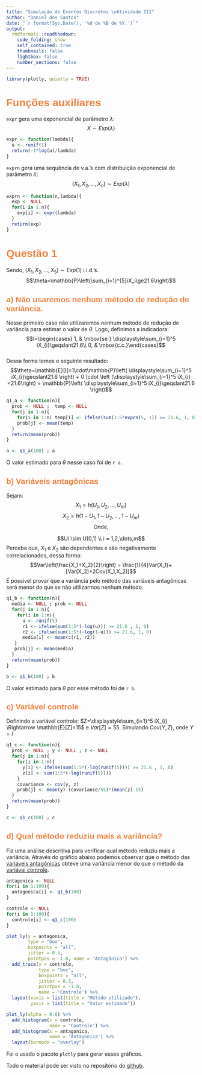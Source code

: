 ```yaml
---
title: "Simulação de Eventos Discretos \nAtividade III"
author: "Daniel dos Santos"
date: "`r format(Sys.Date(), '%d de %B de %Y.')`"
output:
  rmdformats::readthedown:
    code_folding: show
    self_contained: true
    thumbnails: false
    lightbox: false
    number_sections: false
---
```


<style>
  .col2 {
    columns: 2 200px;         /* number of columns and width in pixels*/
    -webkit-columns: 2 200px; /* chrome, safari */
    -moz-columns: 2 200px;    /* firefox */
  }
  .col3 {
    columns: 3 100px;
    -webkit-columns: 3 100px;
    -moz-columns: 3 100px;
  }
  #main .nav-pills > li > a:hover {
    color: #FFFFFF !important;
    background-color: #f28241;
  }
  #main .nav-pills > li.active > a:focus {
    color: #FFFFFF !important;
    background-color: #f28241;
  }
  h1,h2,h3,h4,h5,h6,legend{
    font-family:"Roboto Slab","ff-tisa-web-pro","Georgia",Arial,sans-serif;
    font-weight:700;
    color: #f28241;
  }
  #table-of-contents h2{
    z-index:200;
    background-color:#f28241;
    text-align:center;
    padding:0.809em;
   display:block;
    color:#fcfcfc;
   font-size: 100%;
    margin-top: 0px;
    margin-bottom:0.809em;
  }
  #table-of-contents header{
  height:32px;
    display:inline-block;
    line-height:32px;
    padding:0 1.618em;
    display:block;
    font-weight:bold;
    text-transform:uppercase;
    font-size:80%;
    color:#f28241;
    white-space:nowrap
  }

</style>


```r
library(plotly, quietly = TRUE)
```

# Funções auxiliares

`expr` gera uma exponencial de parâmetro $\lambda$:
$$X\sim Exp(\lambda)$$

```r
expr <- function(lambda){
  u <- runif(1)
  return(-1*log(u)/lambda)
}
```

`exprn` gera uma sequência de v.a.'s com distribuição exponencial de parâmetro $\lambda$:
$$(X_1,X_2,\dots,X_n)\sim Exp(\lambda)$$
```r
exprn <- function(n,lambda){
  exp <- NULL
  for(i in 1:n){
    exp[i] <- expr(lambda)
  }
  return(exp)
}
```

# Questão 1
Sendo, $(X_1,X_2,\dots, X_5)\sim Exp(1)$ i.i.d.'s.
$$\theta=\mathbb{P}\left(\sum_{i=1}^{5}iX_i\ge21.6\right)$$

## a) Não usaremos nenhum método de  redução de variância.

Nesse primeiro caso não utilizaremos nenhum método de redução de variância para estimar o valor de $\theta$.
Logo, definimos a indicadora:
$$I=\begin{cases} 1, & \mbox{se } \displaystyle\sum_{i=1}^5 iX_{i}\geqslant21.6\\ 0, & \mbox{c.c.}\end{cases}$$  
Dessa forma temos o seguinte resultado:
$$\theta=\mathbb{E}[I]=1\cdot\mathbb{P}\left( \displaystyle\sum_{i=1}^5 iX_{i}\geqslant21.6 \right) + 0 \cdot \left (\displaystyle\sum_{i=1}^5 iX_{i}<21.6\right) = \mathbb{P}\left( \displaystyle\sum_{i=1}^5 iX_{i}\geqslant21.6 \right)$$

```r
q1_a <- function(n){
  prob <- NULL ;  temp <- NULL
  for(j in 1:n){
    for(i in 1:n) temp[i] <- ifelse(sum(1:5*exprn(5, 1)) >= 21.6, 1, 0)
    prob[j] <- mean(temp)
  }
  return(mean(prob))
}
```
```r
a <- q1_a(100) ; a
```

O valor estimado para $\theta$ nesse caso foi de `r a`.

## b) Variáveis antagônicas
Sejam:
$$X_1 = h(U_1,U_2, \dots, U_m)$$
$$X_2 = h(1-U_1,1-U_2, \dots, 1-U_m)$$
<center>Onde,</center>
$$Ui \sim U(0,1) \\ i = 1,2,\dots,m$$
Perceba que, $X_1$ e $X_2$ são dependentes e são negativamente correlacionados, dessa forma:
$$Var\left(\frac{X_1+X_2}{2}\right) = \frac{1}{4}Var(X_1)+[Var(X_2)+2Cov(X_1,X_2)]$$
É possível provar que a variância pelo método das variáveis antagônicas será menor do que se não utilizarmos nenhum método.

```r
q1_b <- function(n){
  media <- NULL ; prob <- NULL
  for(j in 1:n){
    for(i in 1:n){
      u <- runif(5)
      r1 <- ifelse(sum(1:5*(-log(u))) >= 21.6 , 1, 0)
      r2 <- ifelse(sum(1:5*(-log(1-u))) >= 21.6, 1, 0)
      media[i] <- mean(c(r1, r2))
   }
   prob[j] <- mean(media) 
  }
  return(mean(prob))
}
```
```r
b <- q1_b(100) ; b
```

O valor estimado para $\theta$ por esse método foi de `r b`.

## c) Variável controle
Definindo a variável controle: $Z=\displaystyle\sum_{i=1}^5 iX_{i} \Rightarrow \mathbb{E}[Z]=15$ e $Var[Z]=55$.
Simulando $Cov(Y,Z)$, onde $Y=I$

```r
q1_c <- function(n){
  prob <- NULL ; y <- NULL ; z <- NULL
  for(j in 1:n){
    for(i in 1:n){
      y[i] <- ifelse(sum(1:5*(-log(runif(5)))) >= 21.6 , 1, 0)
      z[i] <- sum(1:5*(-log(runif(5))))
    }
    covariance <- cov(y, z)
    prob[j] <- mean(y)-(covariance/55)*(mean(z)-15)
  }
  return(mean(prob))
}
```

```r
c <- q1_c(100) ; c
```


## d) Qual método reduziu mais a variância?

Fiz uma análise descritiva para verificar qual método reduziu mais a variância. Através do gráfico abaixo podemos observar que o método das [variáveis antagônicas](#b-variaveis-antagonicas) obteve uma variância menor do que o método da [variávei controle](#c-variavel-controle).
```r
antagonica <- NULL
for(i in 1:100){
  antagonica[i] <- q1_b(100)
}

controle <- NULL
for(i in 1:100){
  controle[i] <- q1_c(100)
}

plot_ly(y = antagonica, 
        type = "box", 
        boxpoints = "all",
        jitter = 0.3, 
        pointpos = -1.8, name = 'Antagônica') %>%
  add_trace(y = controle, 
            type = "box", 
            boxpoints = "all", 
            jitter = 0.3,
            pointpos = -1.8,
            name = 'Controle') %>% 
  layout(xaxis = list(title = "Método utilizado"),
         yaxis = list(title = "Valor estimado"))

plot_ly(alpha = 0.6) %>%
  add_histogram(x = controle,
                name = 'Controle') %>% 
  add_histogram(x = antagonica,
                name = 'Antagônica') %>% 
  layout(barmode = "overlay")
```
Foi o usado o pacote `plotly` para gerar esses gráficos.

Todo o material pode ser visto no repositório do [github](https://github.com/GMizuno/Eventos_Discretos).